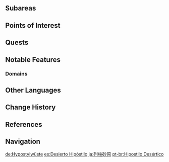 {{Location Infobox
|image        = <gallery>
Hypostyle Desert.png|In-Game
Location Boundary Hypostyle Desert.png|Map
</gallery>
|type         = Area
|region       = Sumeru
|subregion    = Great Red Sand
}}
<!--{{Description| | }}-->
{{Location Intro|description=<p></p>}}

==Subareas==
{{Locations by Category Table|type=Subareas}}

==Points of Interest==
{{Locations by Category Table|type=Points of Interest}}

==Quests==
{{Quests by Category List|heo=1}}

==Notable Features==
===Domains===
{{Domains by Category Gallery}}
<!--
===Local Specialties===
* {{Item|}}
-->

==Other Languages==
{{Other Languages
|en      = Hypostyle Desert
|zhs     = 列柱沙原
|zhs_rm  = Lièzhù Shāyuán
|zht     = 列柱沙原
|zht_rm  = Lièzhù Shāyuán
|zh_tl   = Colonnade Sandy Plain
|ja      = 列柱砂原
|ja_rm   = Recchuu Sunahara
|ja_tl   = Colonnade Sandy Plain
|ko      = 열주 모래벌판
|ko_rm   = Yeolju Moraebeolpan
|ko_tl   = Colonnade Sandy Plain
|es      = Desierto Hipóstilo
|es_tl   = Hypostyle Desert
|fr      = Désert hypostyle
|fr_tl   = Hypostyle Desert
|ru      = Пустыня Колоннад
|ru_tl   = Colonnade Desert
|th      = Hypostyle Desert
|vi      = Biển Cát Trụ Cột
|vi_tl   = Colonnade Sea of Sand
|de      = Hypostylwüste
|de_tl   = Hypostyle Desert
|id      = Hypostyle Desert
|pt      = Hipostilo Desértico
|pt_tl   = 
|tr      = Hipostil Çökü
|tr_tl   = 
|it      = Deserto Ipostilo
|it_tl   = Hypostyle Desert
}}

==Change History==
{{Change History|3.1}}

==References==
{{Reflist}}

==Navigation==
{{Area Navbox|Sumeru}}

[[de:Hypostylwüste]]
[[es:Desierto Hipóstilo]]
[[ja:列柱砂原]]
[[pt-br:Hipostilo Desértico]]